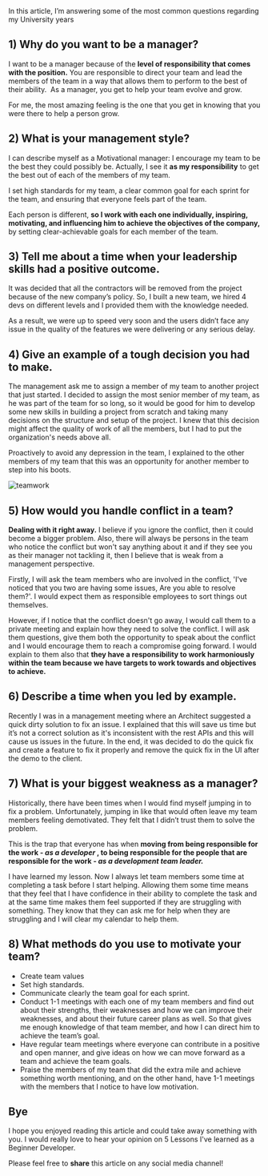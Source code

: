 
<div className={styles["Welcome"]}>
In this article, I’m answering some of the most common questions regarding my University years

## 1) Why do you want to be a manager?

I want to be a manager because of the **level of responsibility that comes with the position.**
You are responsible to direct your team and lead the members of the team in a way that allows them to perform to the best of their ability. 
As a manager, you get to help your team evolve and grow.

For me, the most amazing feeling is the one that you get in knowing that you were there to help a person grow.

## 2) What is your management style?

I can describe myself as a Motivational manager: I encourage my team to be the best they could possibly be. Actually, I see it **as my responsibility** to get the best out of each of the members of my team.

I set high standards for my team, a clear common goal for each sprint for the team, and ensuring that everyone feels part of the team.

Each person is different, **so I work with each one individually, inspiring, motivating, and influencing him to achieve the objectives of the company,** by setting clear-achievable goals for each member of the team.

## 3) Tell me about a time when your leadership skills had a positive outcome. 

It was decided that all the contractors will be removed from the project because of the new company’s policy. So, I built a new team, we hired 4 devs on different levels and I provided them with the knowledge needed.

As a result, we were up to speed very soon and the users didn’t face any issue in the quality of the features we were delivering or any serious delay.

## 4) Give an example of a tough decision you had to make. 

The management ask me to assign a member of my team to another project that just started. I decided to assign the most senior member of my team, as he was part of the team for so long, so it would be good for him to develop some new skills in building a project from scratch and taking many decisions on the structure and setup of the project.
I knew that this decision might affect the quality of work of all the members, but I had to put the organization's needs above all.

Proactively to avoid any depression in the team, I explained to the other members of my team that this was an opportunity for another member to step into his boots.

<div>
  <img src={team} className={styles["scared"]} alt="teamwork" />
</div>

## 5) How would you handle conflict in a team?

**Dealing with it right away.** I believe if you ignore the conflict, then it could become a bigger problem. Also, there will always be persons in the team who notice the conflict but won't say anything about it and if they see you as their manager not tackling it, then I believe that is weak from a management perspective.

Firstly, I will ask the team members who are involved in the conflict, 'I've noticed that you two are having some issues, Are you able to resolve them?'. I would expect them as responsible employees to sort things out themselves.

However, if I notice that the conflict doesn't go away, I would call them to a private meeting and explain how they need to solve the conflict. I will ask them questions, give them both the opportunity to speak about the conflict and I would encourage them to reach a compromise going forward. I would explain to them also that **they have a responsibility to work harmoniously within the team because we have targets to work towards and objectives to achieve.**

## 6) Describe a time when you led by example. 

Recently I was in a management meeting where an Architect suggested a quick dirty solution to fix an issue. I explained that this will save us time but it’s not a correct solution as it's inconsistent with the rest APIs and this will cause us issues in the future. In the end, it was decided to do the quick fix and create a feature to fix it properly and remove the quick fix in the UI after the demo to the client.

## 7) What is your biggest weakness as a manager?

Historically, there have been times when I would find myself jumping in to fix a problem. Unfortunately, jumping in like that would often leave my team members feeling demotivated. They felt that I didn’t trust them to solve the problem.

This is the trap that everyone has when **moving from being responsible for the work - <i> as a developer </i>, to being responsible for the people that are responsible for the work - <i>as a development team leader.</i>**

I have learned my lesson. Now I always let team members some time at completing a task before I start helping. Allowing them some time means that they feel that I have confidence in their ability to complete the task and at the same time makes them feel supported if they are struggling with something. They know that they can ask me for help when they are struggling and I will clear my calendar to help them.

## 8) What methods do you use to motivate your team?

- Create team values
- Set high standards.
- Communicate clearly the team goal for each sprint.
- Conduct 1-1 meetings with each one of my team members and find out about their strengths, their weaknesses and how we can improve their weaknesses, and about their future career plans as well. So that gives me enough knowledge of that team member, and how I can direct him to achieve the team’s goal.
- Have regular team meetings where everyone can contribute in a positive and open manner, and give ideas on how we can move forward as a team and achieve the team goals.
- Praise the members of my team that did the extra mile and achieve something worth mentioning, and on the other hand, have 1-1 meetings with the members that I notice to have low motivation.

## Bye

I hope you enjoyed reading this article and could take away something with you. I would really love to hear your opinion on 5 Lessons I've learned as a Beginner Developer.

Please feel free to **share** this article on any social media channel!

</div>
